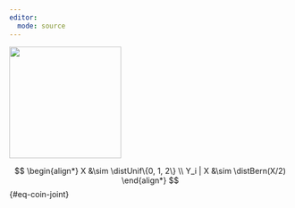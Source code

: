 ```yaml
---
editor: 
  mode: source
---
```


::: column-margin
![](../images/coinbag.png){width="200"}
:::

$$
\begin{align*}
X &\sim \distUnif\{0, 1, 2\} \\
Y_i | X &\sim \distBern(X/2)
\end{align*}
$$ {#eq-coin-joint}
